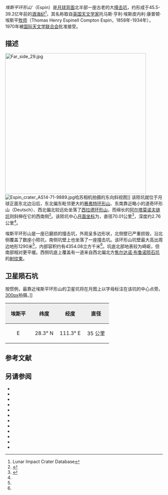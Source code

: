 {{lunar crater data|
 image=Espin crater AS16-M-3008 ASU.jpg|
 caption=[[阿波罗16号|阿波罗16号]]测绘相机拍摄的西北向斜视图|
 latitude=28.15|
 N_or_S=N|
 longitude=109.34|
 E_or_W=E|
 diameter=70.01公里|
 depth=2.76公里|
 colong=251|
 eponym=托马斯·亨·埃·康·埃斯平}}

''埃斯平环形山'''（Espin）是[[月球背面|月球背面]]北半部一座古老的大[[撞击坑|撞击坑]]，约形成于45.5-39.2亿年前的[[酒海纪|酒海纪]]<ref name=LICD>Lunar Impact Crater Database</ref>，其名称取自[[英国|英国]][[天文学家|天文学家]]托马斯·亨利·埃斯皮内利·康普顿·埃斯平[[牧师|牧师]]（Thomas Henry Espinell Compton Espin，1858年-1934年），1970年被[[国际天文学联合会|国际天文学联合会]]批准接受。

==描述== 
[[Image:Far_side_29.jpg|450px]] 
[[Image:Espin_crater_AS14-71-9889.jpg|thumb]]哈苏相机拍摄的东向斜视图]]  
该陨坑就位于月球正面东北边沿后，东北偏东毗邻更大的[[赛弗特环形山|赛弗特环形山]]、东南靠近略小的道奇环形山（Deutsch）、西北偏北较远处坐落了[[西拉德环形山|西拉德环形山]]，而绵长的[[阿尔塔莫诺夫链坑|阿尔塔莫诺夫链坑]]则斜伸在它的西南侧<ref>{{Cite web |url=http://planetarynames.wr.usgs.gov/images/Lunar/lac_46_wac.pdf |title=Crater Espin on the map LAC-46. |accessdate=2016-12-30 |archive-date=2020-10-19 |archive-url=https://web.archive.org/web/20201019160658/https://planetarynames.wr.usgs.gov/images/Lunar/lac_46_wac.pdf |dead-url=no }}</ref>。该陨坑中心[[月面坐标|月面坐标]]为{{Coord|28.15|N|109.34|E|globe:Moon|nogoogle=1|noosm=1}}，直径70.01公里<ref name="IAU">{{Cite web |url=http://planetarynames.wr.usgs.gov/Feature/1849 |title=Directory of the International Astronomical Union |accessdate=2016-12-30 |archive-date=2018-09-02 |archive-url=https://web.archive.org/web/20180902151625/https://planetarynames.wr.usgs.gov/Feature/1849 |dead-url=no }}</ref>，深度约2.76公里<ref name="LICD"/>。

埃斯平环形山是一座已磨损的撞击坑，外观呈多边形状，北侧壁已严重损毁，沿北侧覆盖了数座小陨坑，南侧坑壁上也坐落了一座撞击坑。该环形山坑壁最大高出周边地形1290米<ref name="LICD"/>，内部容积约有4354.08立方千米<ref name="LICD"/>。坑底北部地表较为崎岖，但南部相对更平缓。西侧坑底上覆盖有一道来自西北偏北方[[布鲁诺_(坑)|焦尔达诺·布鲁诺陨石坑]]的[[射纹系统|射纹束]]。

==卫星陨石坑==
按惯例，最靠近埃斯平环形山的卫星坑将在月图上以字母标注在该坑的中心点旁。
[[image:EspinCraterSAT.jpg|300px]]拍摄。]]

{| class="wikitable"
!width="25%" style="background:#eeeeee;" |埃斯平
!width="25%" style="background:#eeeeee;" |纬度
!width="25%" style="background:#eeeeee;" |经度
!width="25%" style="background:#eeeeee;" |直径
|-
|align="center"|E
|align="center"|28.3° N
|align="center"|111.3° E
|align="center"|35 公里
|}{{clear}}

==参考文献==
{{Reflist}}

==另请参阅==
{{refbegin}}
* {{cite book
  | last1 = Andersson
  | first1 = L. E.
  | last2 = Whitaker
  | first2 = E. A.
  | authorlink2 = Ewen Whitaker
  | date = 1982
  | title = [[NASA|NASA]] Catalogue of Lunar Nomenclature
  | publisher = NASA RP-1097
  | ref = harv
  }}
* {{cite web
  | last = Blue
  | first = Jennifer
  | date = July 25, 2007
  | title = Gazetteer of Planetary Nomenclature
  | publisher = [[United_States_Geological_Survey|USGS]]
  | url = http://planetarynames.wr.usgs.gov/
  | accessdate = 2007-08-05
  | ref = harv
  | archive-date = 2012-04-08
  | archive-url = https://www.webcitation.org/66mXDr4G9?url=http://planetarynames.wr.usgs.gov/
  | dead-url = no
  }}
* {{cite book
  | last1 = Bussey
  | first1 = B.
  | authorlink1 = Ben Bussey
  | last2 = Spudis
  | first2 = P.
  | authorlink2 = Paul Spudis
  | date = 2004
  | title = The Clementine Atlas of the Moon
  | publisher = Cambridge University Press
  | location = New York
  | isbn = 978-0-521-81528-4
  | ref = harv
  }}
* {{cite book
  | last1 = Cocks
  | first1 = Elijah E.
  | last2 = Cocks
  | first2 = Josiah C.
  | date = 1995
  | title = Who's Who on the Moon: A Biographical Dictionary of Lunar Nomenclature
  | url = https://archive.org/details/isbn_9780936389271
  | publisher = Tudor Publishers
  | isbn = 978-0-936389-27-1
  | ref = harv
  }}
* {{cite web
  | last = McDowell
  | first = Jonathan
  | date = July 15, 2007
  | url = http://host.planet4589.org/astro/lunar/
  | title = Lunar Nomenclature
  | publisher = Jonathan's Space Report
  | accessdate = 2007-10-24
  | ref = harv
  | archive-date = 2012-05-26
  | archive-url = https://www.webcitation.org/67wcYNfK3?url=http://host.planet4589.org/astro/lunar/
  | dead-url = no
  }}
* {{cite journal| last1 = Menzel| first1 = D. H.| last2 = Minnaert| first2 = M.| last3 = Levin| first3 = B.| last4 = Dollfus| first4 = A.| last5 = Bell| first5 = B.| title = Report on Lunar Nomenclature by the Working Group of Commission 17 of the IAU| doi = 10.1007/BF00171763| journal = Space Science Reviews| volume = 12| issue = 2| pages = 136–186| date = 1971| bibcode = 1971SSRv...12..136M| ref = harv}}
* {{cite book
  | first = Patrick
  | last = Moore
  | authorlink = Patrick Moore
  | date = 2001
  | title = On the Moon
  | url = https://archive.org/details/patrickmooreonmo00patr
  | publisher = Sterling Publishing Co.
  | isbn = 978-0-304-35469-6
  | ref = harv
  }}
* {{cite book
  | first = Fred W.
  | last = Price
  | date = 1988
  | title = The Moon Observer's Handbook
  | publisher = Cambridge University Press
  | isbn = 978-0-521-33500-3
  | ref = harv
  }}
* {{cite book
  | last = Rükl
  | first = Antonín
  | authorlink = Antonín Rükl
  | date = 1990
  | title = Atlas of the Moon
  | publisher = Kalmbach Books
  | isbn = 978-0-913135-17-4
  | ref = harv
  }}
* {{cite book
  | last = Webb
  | first = Rev. T. W.
  | authorlink = Thomas William Webb
  | date = 1962
  | title = Celestial Objects for Common Telescopes
  | url = https://archive.org/details/celestialobjects00webb
  | edition = 6th revised
  | publisher = Dover
  | isbn = 978-0-486-20917-3
  | ref = harv
  }}
* {{cite book
  | first = Ewen A.
  | last = Whitaker
  | authorlink = Ewen Whitaker
  | date = 1999
  | title = Mapping and Naming the Moon
  | publisher = Cambridge University Press
  | isbn = 978-0-521-62248-6
  | ref = harv
  }}
* {{cite book
  | first = Peter T.
  | last = Wlasuk
  | date = 2000
  | title = Observing the Moon
  | publisher = Springer
  | isbn = 978-1-85233-193-1
  | ref = harv
 }}
{{refend}}